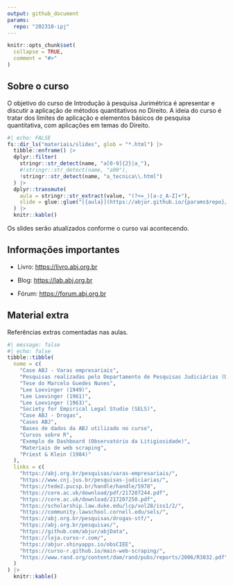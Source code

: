 ```yaml
---
output: github_document
params:
  repo: "202310-ipj"
---
```


<!-- README.md is generated from README.Rmd. Please edit that file -->

```r
knitr::opts_chunk$set(
  collapse = TRUE,
  comment = "#>"
)
```

## Sobre o curso

O objetivo do curso de Introdução à pesquisa Jurimétrica é apresentar e discutir a aplicação de métodos quantitativos no Direito. A ideia do curso é tratar dos limites de aplicação e elementos básicos de pesquisa quantitativa, com aplicações em temas do Direito.

```r
#| echo: FALSE
fs::dir_ls("materiais/slides", glob = "*.html") |>
  tibble::enframe() |>
  dplyr::filter(
    stringr::str_detect(name, "a[0-9]{2}|a_"),
    #!stringr::str_detect(name, "a00"),
    !stringr::str_detect(name, "a_tecnica\\.html")
  ) |>
  dplyr::transmute(
    aula = stringr::str_extract(value, "(?<=_)[a-z_A-Z]+"),
    slide = glue::glue("[{aula}](https://abjur.github.io/{params$repo}/{name})")
  ) |>
  knitr::kable()
```

Os slides serão atualizados conforme o curso vai acontecendo.

## Informações importantes

- Livro: [https://livro.abj.org.br](https://livro.abj.org.br)

- Blog: [https://lab.abj.org.br](https://lab.abj.org.br)

- Fórum: [https://forum.abj.org.br](https://forum.abj.org.br)


## Material extra

Referências extras comentadas nas aulas.

```r
#| message: false
#| echo: false
tibble::tibble(
  nome = c(
    "Case ABJ - Varas empresariais",
    "Pesquisas realizadas pelo Departamento de Pesquisas Judiciárias (DPJ) do CNJ",
    "Tese do Marcelo Guedes Nunes",
    "Lee Loevinger (1949)",
    "Lee Loevinger (1961)",
    "Lee Loevinger (1963)",
    "Society for Empirical Legal Studie (SELS)",
    "Case ABJ - Drogas",
    "Cases ABJ",
    "Bases de dados da ABJ utilizado no curso",
    "Cursos sobre R",
    "Exemplo de Dashboard (Observatório da Litigiosidade)",
    "Materiais de web scraping",
    "Priest & Klein (1984)"
  ),
  links = c(
    "https://abj.org.br/pesquisas/varas-empresariais/",
    "https://www.cnj.jus.br/pesquisas-judiciarias/",
    "https://tede2.pucsp.br/handle/handle/5978",
    "https://core.ac.uk/download/pdf/217207244.pdf",
    "https://core.ac.uk/download/217207250.pdf",
    "https://scholarship.law.duke.edu/lcp/vol28/iss1/2/",
    "https://community.lawschool.cornell.edu/sels/",
    "https://abj.org.br/pesquisas/drogas-stf/",
    "https://abj.org.br/pesquisas/",
    "https://github.com/abjur/abjData",
    "https://loja.curso-r.com/",
    "https://abjur.shinyapps.io/obsCIEE",
    "https://curso-r.github.io/main-web-scraping/",
    "https://www.rand.org/content/dam/rand/pubs/reports/2006/R3032.pdf"
  )
) |>
  knitr::kable()
```
